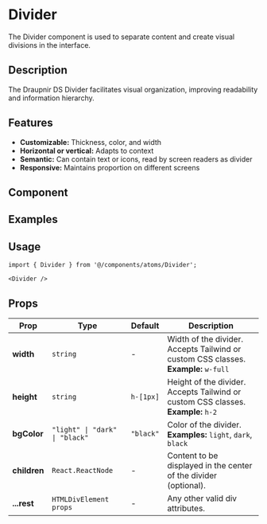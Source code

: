 
<Meta of={DividerStories} component={Divider} />

# Divider

The Divider component is used to separate content and create visual divisions in the interface.

## Description
The Draupnir DS Divider facilitates visual organization, improving readability and information hierarchy.

## Features
- **Customizable:** Thickness, color, and width
- **Horizontal or vertical:** Adapts to context
- **Semantic:** Can contain text or icons, read by screen readers as divider
- **Responsive:** Maintains proportion on different screens

## Component
<Primary />
<Controls />

## Examples
<Canvas>
  <Story of={DividerStories.Default} />
  <Story of={DividerStories.Dark} />
  <Story of={DividerStories.DivisorWithProps} />
  <Story of={DividerStories.ThicknessDivisor} />
</Canvas>

## Usage

```tsx
import { Divider } from '@/components/atoms/Divider';

<Divider />
```

## Props

<table style={{ width: '100%', borderCollapse: 'collapse', margin: '1.5rem 0' }}>
  <thead>
    <tr style={{ background: '#f7f7fa' }}>
      <th style={{ textAlign: 'left', padding: '8px' }}>Prop</th>
      <th style={{ textAlign: 'left', padding: '8px' }}>Type</th>
      <th style={{ textAlign: 'left', padding: '8px' }}>Default</th>
      <th style={{ textAlign: 'left', padding: '8px' }}>Description</th>
    </tr>
  </thead>
  <tbody>
    <tr>
      <td><b>width</b></td>
      <td><code>string</code></td>
      <td>-</td>
      <td>Width of the divider. Accepts Tailwind or custom CSS classes.<br/><b>Example:</b> <code>w-full</code></td>
    </tr>
    <tr>
      <td><b>height</b></td>
      <td><code>string</code></td>
      <td><code>h-[1px]</code></td>
      <td>Height of the divider. Accepts Tailwind or custom CSS classes.<br/><b>Example:</b> <code>h-2</code></td>
    </tr>
    <tr>
      <td><b>bgColor</b></td>
      <td><code>"light" | "dark" | "black"</code></td>
      <td><code>"black"</code></td>
      <td>Color of the divider.<br/><b>Examples:</b> <code>light</code>, <code>dark</code>, <code>black</code></td>
    </tr>
    <tr>
      <td><b>children</b></td>
      <td><code>React.ReactNode</code></td>
      <td>-</td>
      <td>Content to be displayed in the center of the divider (optional).</td>
    </tr>
    <tr>
      <td><b>...rest</b></td>
      <td><code>HTMLDivElement props</code></td>
      <td>-</td>
      <td>Any other valid div attributes.</td>
    </tr>
  </tbody>
</table>
